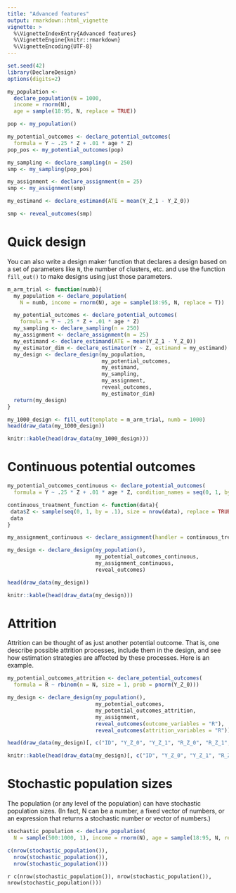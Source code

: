```yaml
---
title: "Advanced features"
output: rmarkdown::html_vignette
vignette: >
  %\VignetteIndexEntry{Advanced features}
  %\VignetteEngine{knitr::rmarkdown}
  %\VignetteEncoding{UTF-8}
---
```


```r
set.seed(42)
library(DeclareDesign)
options(digits=2)

my_population <-
  declare_population(N = 1000,
  income = rnorm(N),
  age = sample(18:95, N, replace = TRUE))

pop <- my_population()

my_potential_outcomes <- declare_potential_outcomes(
  formula = Y ~ .25 * Z + .01 * age * Z)
pop_pos <- my_potential_outcomes(pop)

my_sampling <- declare_sampling(n = 250)
smp <- my_sampling(pop_pos)

my_assignment <- declare_assignment(m = 25)
smp <- my_assignment(smp)

my_estimand <- declare_estimand(ATE = mean(Y_Z_1 - Y_Z_0))

smp <- reveal_outcomes(smp)
```

# Quick design

You can also write a design maker function that declares a design based on a set of parameters like `N`, the number of clusters, etc. and use the function `fill_out()` to make designs using just those parameters.

```r
m_arm_trial <- function(numb){
  my_population <- declare_population(
    N = numb, income = rnorm(N), age = sample(18:95, N, replace = T))

  my_potential_outcomes <- declare_potential_outcomes(
    formula = Y ~ .25 * Z + .01 * age * Z)
  my_sampling <- declare_sampling(n = 250)
  my_assignment <- declare_assignment(m = 25)
  my_estimand <- declare_estimand(ATE = mean(Y_Z_1 - Y_Z_0))
  my_estimator_dim <- declare_estimator(Y ~ Z, estimand = my_estimand)
  my_design <- declare_design(my_population,
                              my_potential_outcomes,
                              my_estimand,
                              my_sampling,
                              my_assignment,
                              reveal_outcomes,
                              my_estimator_dim)
  return(my_design)
}

my_1000_design <- fill_out(template = m_arm_trial, numb = 1000)
head(draw_data(my_1000_design))
```
```r
knitr::kable(head(draw_data(my_1000_design)))
```

# Continuous potential outcomes

```r
my_potential_outcomes_continuous <- declare_potential_outcomes(
  formula = Y ~ .25 * Z + .01 * age * Z, condition_names = seq(0, 1, by = .1))

continuous_treatment_function <- function(data){
 data$Z <- sample(seq(0, 1, by = .1), size = nrow(data), replace = TRUE)
 data
}

my_assignment_continuous <- declare_assignment(handler = continuous_treatment_function)

my_design <- declare_design(my_population(),
                            my_potential_outcomes_continuous,
                            my_assignment_continuous,
                            reveal_outcomes)

head(draw_data(my_design))
```
```r
knitr::kable(head(draw_data(my_design)))
```

# Attrition

Attrition can be thought of as just another potential outcome. That is, one describe possible attrition processes, include them in the design, and see how estimation strategies are affected by these processes. Here is an example. 

```r
my_potential_outcomes_attrition <- declare_potential_outcomes(
  formula = R ~ rbinom(n = N, size = 1, prob = pnorm(Y_Z_0)))

my_design <- declare_design(my_population(),
                            my_potential_outcomes,
                            my_potential_outcomes_attrition,
                            my_assignment,
                            reveal_outcomes(outcome_variables = "R"),
                            reveal_outcomes(attrition_variables = "R"))

head(draw_data(my_design)[, c("ID", "Y_Z_0", "Y_Z_1", "R_Z_0", "R_Z_1", "Z", "R", "Y")])
```
```r
knitr::kable(head(draw_data(my_design)[, c("ID", "Y_Z_0", "Y_Z_1", "R_Z_0", "R_Z_1", "Z", "R", "Y")]))
```

# Stochastic population sizes

The population (or any level of the population) can have stochastic population sizes. (In fact, N can be a number, a fixed vector of numbers, or an expression that returns a stochastic number or vector of numbers.)

```r
stochastic_population <- declare_population(
  N = sample(500:1000, 1), income = rnorm(N), age = sample(18:95, N, replace = TRUE))

c(nrow(stochastic_population()), 
  nrow(stochastic_population()), 
  nrow(stochastic_population()))
```
`r c(nrow(stochastic_population()), nrow(stochastic_population()), nrow(stochastic_population()))`
